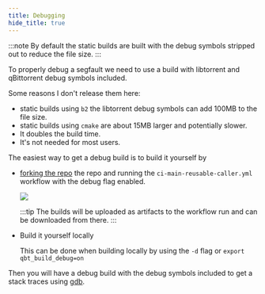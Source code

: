 ```yaml
---
title: Debugging
hide_title: true
---
```



:::note
By default the static builds are built with the debug symbols stripped out to reduce the file size.
:::

To properly debug a segfault we need to use a build with libtorrent and qBittorrent debug symbols included.

Some reasons I don't release them here:
- static builds using `b2` the libtorrent debug symbols can add 100MB to the file size.
- static builds using `cmake` are about 15MB larger and potentially slower.
- It doubles the build time.
- It's not needed for most users.

The easiest way to get a debug build is to build it yourself by

- [forking the repo](https://github.com/userdocs/qbittorrent-nox-static/fork) the repo and running the `ci-main-reusable-caller.yml` workflow with the debug flag enabled.

	![](/qbittorrent-nox-static/docs_images/reusable_workflow_inputs-debug.png)

	:::tip
	The builds will be uploaded as artifacts to the workflow run and can be downloaded from there.
	:::

- Build it yourself locally

	This can be done when building locally by using the `-d` flag or `export qbt_build_debug=on`

Then you will have a debug build with the debug symbols included to get a stack traces using [gdb](https://www.gnu.org/software/gdb/).
